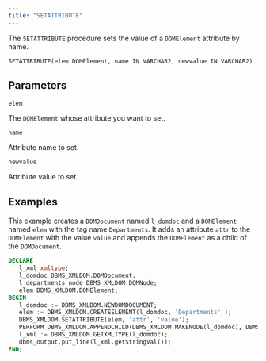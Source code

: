 ```yaml
---
title: "SETATTRIBUTE"
---
```


The `SETATTRIBUTE` procedure sets the value of a `DOMElement` attribute by name.

```
SETATTRIBUTE(elem DOMElement, name IN VARCHAR2, newvalue IN VARCHAR2)
```

## Parameters

`elem`

The `DOMElement` whose attribute you want to set.

`name`

Attribute name to set.

`newvalue`

Attribute value to set.

## Examples

This example creates a `DOMDocument` named `l_domdoc` and a `DOMElement` named `elem` with the tag name `Departments`. It adds an attribute `attr` to the `DOMElement` with the value `value` and appends the `DOMElement` as a child of the `DOMDocument`.

```sql
DECLARE
   l_xml xmltype;
   l_domdoc DBMS_XMLDOM.DOMDocument;
   l_departments_node DBMS_XMLDOM.DOMNode;
   elem DBMS_XMLDOM.DOMElement;
BEGIN
   l_domdoc := DBMS_XMLDOM.NEWDOMDOCUMENT;
   elem := DBMS_XMLDOM.CREATEELEMENT(l_domdoc, 'Departments' );
   DBMS_XMLDOM.SETATTRIBUTE(elem, 'attr', 'value');
   PERFORM DBMS_XMLDOM.APPENDCHILD(DBMS_XMLDOM.MAKENODE(l_domdoc), DBMS_XMLDOM.MAKENODE(elem));
   l_xml := DBMS_XMLDOM.GETXMLTYPE(l_domdoc);
   dbms_output.put_line(l_xml.getStringVal());
END;
```